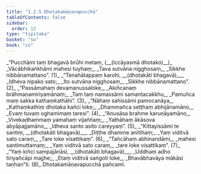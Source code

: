 ```yaml
---
title: "1.2.5 Dhotakamāṇavapucchā"
tableOfContents: false
sidebar:
  order: 12
type: "tipitaka"
basket: "su"
book: "cn"
---
```



<DynamicBreadcrumb />

<Division number="86" book="cn">

<Paragraph number="92" type="verses" book="cn">
_“Pucchāmi taṃ bhagavā brūhi metaṃ, (__(iccāyasmā dhotako)__)_  
_Vācābhikaṅkhāmi mahesi tuyhaṃ;_  
_Tava sutvāna nigghosaṃ,_  
_Sikkhe nibbānamattano”. (1)_  

</Paragraph>

</Division>
<Division number="87" book="cn">

<Paragraph number="93" type="verses" book="cn">
_“Tenahātappaṃ karohi, __(dhotakāti bhagavā)___  
_Idheva nipako sato;_  
_Ito sutvāna nigghosaṃ,_  
_Sikkhe nibbānamattano”. (2)_  

</Paragraph>

</Division>
<Division number="88" book="cn">

<Paragraph number="94" type="verses" book="cn">
_“Passāmahaṃ devamanussaloke,_  
_Akiñcanaṃ brāhmaṇamiriyamānaṃ;_  
_Taṃ taṃ namassāmi samantacakkhu,_  
_Pamuñca maṃ sakka kathaṃkathāhi”. (3)_  

</Paragraph>

</Division>
<Division number="89" book="cn">

<Paragraph number="95" type="verses" book="cn">
_“Nāhaṃ sahissāmi pamocanāya,_  
_Kathaṃkathiṃ dhotaka kañci loke;_  
_Dhammañca seṭṭhaṃ abhijānamāno,_  
_Evaṃ tuvaṃ oghamimaṃ taresi”. (4)_  

</Paragraph>

</Division>
<Division number="90" book="cn">

<Paragraph number="96" type="verses" book="cn">
_“Anusāsa brahme karuṇāyamāno,_  
_Vivekadhammaṃ yamahaṃ vijaññaṃ;_  
_Yathāhaṃ ākāsova abyāpajjamāno,_  
_Idheva santo asito careyyaṃ”. (5)_  

</Paragraph>

</Division>
<Division number="91" book="cn">

<Paragraph number="97" type="verses" book="cn">
_“Kittayissāmi te santiṃ, __(dhotakāti bhagavā)___  
_Diṭṭhe dhamme anītihaṃ;_  
_Yaṃ viditvā sato caraṃ,_  
_Tare loke visattikaṃ”. (6)_  

</Paragraph>

</Division>
<Division number="92" book="cn">

<Paragraph number="98" type="verses" book="cn">
_“Tañcāhaṃ abhinandāmi,_  
_mahesi santimuttamaṃ;_  
_Yaṃ viditvā sato caraṃ,_  
_tare loke visattikaṃ”. (7)_  

</Paragraph>

</Division>
<Division number="93" book="cn">

<Paragraph number="99" type="verses" book="cn">
_“Yaṃ kiñci sampajānāsi, __(dhotakāti bhagavā)___  
_Uddhaṃ adho tiriyañcāpi majjhe;_  
_Etaṃ viditvā saṅgoti loke,_  
_Bhavābhavāya mākāsi taṇhan”ti. (8)_  


</Paragraph>
</Division>

<Paragraph number="100" type="center" book="cn">
Dhotakamāṇavapucchā pañcamī.
</Paragraph>
